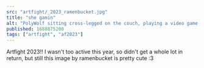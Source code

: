 ```yaml
---
src: "artfight/_2023_ramenbucket.jpg"
title: "she gamin"
alt: "PolyWolf sitting cross-legged on the couch, playing a video game on her phone"
published: 1688875200
tags: ["artfight", "af2023"]
---
```


Artfight 2023!! I wasn't too active this year, so didn't get a whole lot in return, but still this image by ramenbucket is pretty cute :3
